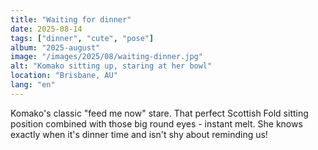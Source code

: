 ```yaml
---
title: "Waiting for dinner"
date: 2025-08-14
tags: ["dinner", "cute", "pose"]
album: "2025-august"
image: "/images/2025/08/waiting-dinner.jpg"
alt: "Komako sitting up, staring at her bowl"
location: "Brisbane, AU"
lang: "en"
---
```


Komako's classic "feed me now" stare. That perfect Scottish Fold sitting position combined with those big round eyes - instant melt. She knows exactly when it's dinner time and isn't shy about reminding us!